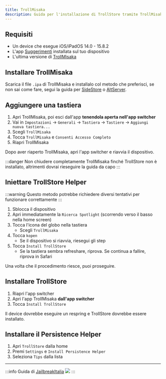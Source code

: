 ```yaml
---
title: TrollMisaka
description: Guida per l'installazione di TrollStore tramite TrollMisaka
---
```


## Requisiti

* Un device che esegue iOS/iPadOS 14.0 - 15.8.2
* L'app [Suggerimenti](https://apps.apple.com/it/app/suggerimenti/id1069509450) installata sul tuo dispositivo
* L'ultima versione di [TrollMisaka](https://github.com/straight-tamago/TrollMisaka/releases/latest)

## Installare TrollMisaka

Scarica il file `.ipa` di TrollMisaka e installalo col metodo che preferisci, se non sai come fare, segui la guida per [SideStore](/docs/guide-non-jb/sidestore.mdx) o [AltServer](/docs/guide-non-jb/altstore-altserver.mdx).

## Aggiungere una tastiera

1. Apri TrollMisaka, poi esci dall'app **tenendola aperta nell'app switcher**
2. Vai in ```Impostazioni``` -> ```Generali``` -> ```Tastiera``` -> ```Tastiere``` -> ```Aggiungi nuova tastiera...```
3. Scegli ```TrollMisaka```
4. Tocca ```TrollMisaka``` e ```Consenti Accesso Completo```
5. Riapri TrollMisaka

Dopo aver riaperto TrollMisaka, apri l'app switcher e riavvia il dispositivo.

:::danger
Non chiudere completamente TrollMisaka finché TrollStore non è installato, altrimenti dovrai rieseguire la guida da capo
:::

## Iniettare TrollStore Helper

:::warning
Questo metodo potrebbe richiedere diversi tentativi per funzionare correttamente
:::

1. Sblocca il dispositivo
2. Apri immediatamente la ```Ricerca Spotlight``` (scorrendo verso il basso nella home screen)
3. Tocca l'icona del globo nella tastiera
    * Scegli ```TrollMisaka```
4. Tocca ```kopen```
    * Se il dispositivo si riavvia, riesegui gli step
5. Tocca ```Install TrollStore```
    * Se la tastiera sembra refreshare, riprova. Se continua a fallire, riprova in Safari

Una volta che il procedimento riesce, puoi proseguire.

## Installare TrollStore

1. Riapri l'app switcher
2. Apri l'app TrollMisaka **dall'app switcher**
3. Tocca ```Install TrollStore```

Il device dovrebbe eseguire un respring e TrollStore dovrebbe essere installato.

## Installare il Persistence Helper

1. Apri ```TrollStore``` dalla home
2. Premi ```Settings``` e ```Install Persistence Helper```
3. Seleziona ```Tips``` dalla lista

---
:::info
Guida di [JailbreakItalia](https://t.me/JailbreakItalia) ![](https://upload.wikimedia.org/wikipedia/commons/thumb/8/82/Telegram_logo.svg/15px-Telegram_logo.svg.png)
:::